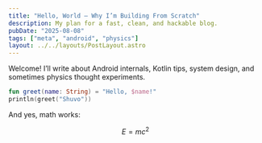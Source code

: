 ```yaml
---
title: "Hello, World — Why I’m Building From Scratch"
description: My plan for a fast, clean, and hackable blog.
pubDate: "2025-08-08"
tags: ["meta", "android", "physics"]
layout: ../../layouts/PostLayout.astro
---
```


Welcome! I’ll write about Android internals, Kotlin tips, system design, and sometimes physics thought experiments.

```kotlin
fun greet(name: String) = "Hello, $name!"
println(greet("Shuvo"))
```

And yes, math works:

$$
E = mc^2
$$
